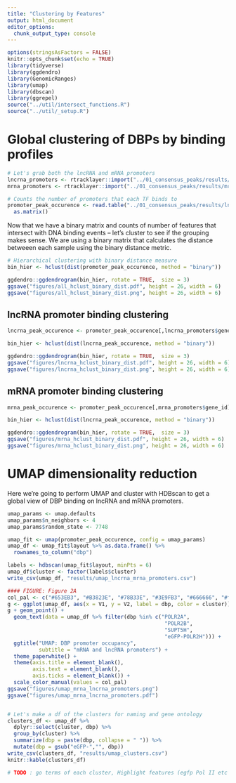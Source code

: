 ```yaml
---
title: "Clustering by Features"
output: html_document
editor_options: 
  chunk_output_type: console
---
```


```r
options(stringsAsFactors = FALSE)
knitr::opts_chunk$set(echo = TRUE)
library(tidyverse)
library(ggdendro)
library(GenomicRanges)
library(umap)
library(dbscan)
library(ggrepel)
source("../util/intersect_functions.R")
source("../util/_setup.R")
```

# Global clustering of DBPs by binding profiles

```r
# Let's grab both the lncRNA and mRNA promoters
lncrna_promoters <- rtracklayer::import("../01_consensus_peaks/results/lncrna_promoters.gtf")
mrna_promoters <- rtracklayer::import("../01_consensus_peaks/results/mrna_promoters.gtf")

# Counts the number of promoters that each TF binds to
promoter_peak_occurence <- read.table("../01_consensus_peaks/results/lncrna_mrna_promoter_peak_occurence_matrix.tsv") %>%
  as.matrix()
```


Now that we have a binary matrix and counts of number of features that intersect with DNA binding events -- let's cluster to see if the grouping makes sense. We are using a binary matrix that calculates the distance betweeen each sample using the binary distance metric. 

```r
# Hierarchical clustering with binary distance measure
bin_hier <- hclust(dist(promoter_peak_occurence, method = "binary"))

ggdendro::ggdendrogram(bin_hier, rotate = TRUE,  size = 3)
ggsave("figures/all_hclust_binary_dist.pdf", height = 26, width = 6)
ggsave("figures/all_hclust_binary_dist.png", height = 26, width = 6)
```

## lncRNA promoter binding clustering

```r
lncrna_peak_occurence <- promoter_peak_occurence[,lncrna_promoters$gene_id]

bin_hier <- hclust(dist(lncrna_peak_occurence, method = "binary"))

ggdendro::ggdendrogram(bin_hier, rotate = TRUE,  size = 3)
ggsave("figures/lncrna_hclust_binary_dist.pdf", height = 26, width = 6)
ggsave("figures/lncrna_hclust_binary_dist.png", height = 26, width = 6)
```

## mRNA promoter binding clustering

```r
mrna_peak_occurence <- promoter_peak_occurence[,mrna_promoters$gene_id]

bin_hier <- hclust(dist(lncrna_peak_occurence, method = "binary"))

ggdendro::ggdendrogram(bin_hier, rotate = TRUE,  size = 3)
ggsave("figures/mrna_hclust_binary_dist.pdf", height = 26, width = 6)
ggsave("figures/mrna_hclust_binary_dist.png", height = 26, width = 6)
```

# UMAP dimensionality reduction

Here we're going to perform UMAP and cluster with HDBscan to get a global view of DBP binding on lncRNA and mRNA promoters.

```r
umap_params <- umap.defaults
umap_params$n_neighbors <- 4
umap_params$random_state <- 7748

umap_fit <- umap(promoter_peak_occurence, config = umap_params)
umap_df <- umap_fit$layout %>% as.data.frame() %>%
  rownames_to_column("dbp")

labels <- hdbscan(umap_fit$layout, minPts = 6)
umap_df$cluster <- factor(labels$cluster)
write_csv(umap_df, "results/umap_lncrna_mrna_promoters.csv")

#### FIGURE: Figure 2A
col_pal <- c("#653EB3", "#B3823E", "#78B33E", "#3E9FB3", "#666666", "#fd8d3c", "#B33E52")
g <- ggplot(umap_df, aes(x = V1, y = V2, label = dbp, color = cluster))
g + geom_point() + 
  geom_text(data = umap_df %>% filter(dbp %in% c("POLR2A",
                                                  "POLR2B",
                                                  "SUPT5H",
                                                  "eGFP-POLR2H"))) + 
  ggtitle("UMAP: DBP promoter occupancy",
          subtitle = "mRNA and lncRNA promoters") +
  theme_paperwhite() +
  theme(axis.title = element_blank(),
        axis.text = element_blank(),
        axis.ticks = element_blank()) +
  scale_color_manual(values = col_pal)
ggsave("figures/umap_mrna_lncrna_promoters.png")
ggsave("figures/umap_mrna_lncrna_promoters.pdf")


# Let's make a df of the clusters for naming and gene ontology
clusters_df <- umap_df %>%
  dplyr::select(cluster, dbp) %>%
  group_by(cluster) %>%
  summarize(dbp = paste(dbp, collapse = " ")) %>%
  mutate(dbp = gsub("eGFP-","", dbp))
write_csv(clusters_df, "results/umap_clusters.csv")
knitr::kable(clusters_df)

# TODO : go terms of each cluster, Highlight features (egfp Pol II etc )
```

